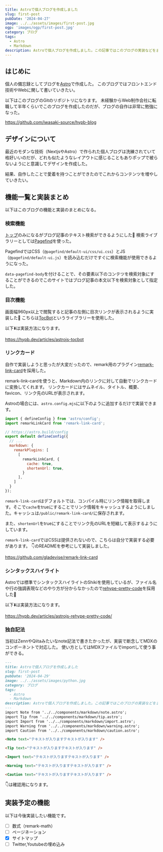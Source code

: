 ```yaml
---
title: Astroで個人ブログを作成しました
slug: first-post
pubDate: '2024-04-27'
image: ../../assets/images/first-post.jpg
ogp: 'images/ogp/first-post.jpg'
category: ブログ
tags:
  - Astro
  - Markdown
description: Astroで個人ブログを作成しました。この記事ではこのブログの実装などをまとめています
---
```


## はじめに

個人の備忘録としてブログを[Astro](https://astro.build)で作成した。
このブログではフロントエンド技術やWebに関して書いていきたい。

以下はこのブログのGitのリポジトリになります。
未経験からWeb制作会社に転職して半年くらいでこのブログを作成したのだが、ブログの自作は非常に勉強になった。

https://github.com/iwasaki-source/hypb-blog

## デザインについて

最近のモダンな技術（NextjsやAstro）で作られた個人ブログは洗練されていて格好いいのだが、どれも似たようなレイアウトに感じることもありポップで被らないようにと意識してデザインを作成した。

結果、自作したことで愛着を持つことができたのでこれからコンテンツを増やしていきたい。

## 機能一覧と実装まとめ

以下はこのブログの機能と実装のまとめになる。

### 検索機能

[トップ](https://hypb.dev)のみになるがブログ記事のテキスト検索ができるようにした🔎
検索ライブラリーとしては[Pagefind](https://pagefind.app/)を使った。

PagefindではCSS（`@pagefind/default-ui/css/ui.css`）とJS（`@pagefind/default-ui.js`）を読み込むだけですぐに検索機能が使用できるようになった。

`data-pagefind-body`を付けることで、その要素以下のコンテツを検索対象にすることができるのでこのサイトではブログ記事の本文以下を検索対象として指定した。

### 目次機能

画面幅960px以上で閲覧すると記事の左側に目次リンクが表示されるように実装した📔
こちらは[TocBot](https://tscanlin.github.io/tocbot/)というライブラリーを使用した。

以下:arrow_down:は実装方法になります。

https://hypb.dev/articles/astrojs-tocbot

### リンクカード

自作で実装しようと思ったが大変だったので、remark用のプラグイン[remark-link-card](https://github.com/gladevise/remark-link-card?tab=readme-ov-file)を採用した。

remark-link-cardを使うと、Markdown内のリンクに対して自動でリンクカードに変換してくれます。
リンクカードにはサムネイル、タイトル、概要、favicon、リンク先のURLが表示されます。

Astroの場合には、`astro.config.mjs`に以下のように追加するだけで実装できます。

```js title="astro.config.mjs"
import { defineConfig } from 'astro/config';
import remarkLinkCard from 'remark-link-card';

// https://astro.build/config
export default defineConfig({
  // ...
  markdown: {
    remarkPlugins: [
      [
        remarkLinkCard, {
          cache: true,
          shortenUrl: true,
        }
      ],
    ]
  }
});
```

`remark-link-card`はデフォルトでは、コンパイル時にリンク情報を取得します。そこで`cache`をtrueにすることでリンク情報をキャッシュするようにしました。キャッシュは`/public/remark-link-card/`に保存されます。

また、`shortenUrl`をtrueにすることでリンク先のURLを短縮して表示するようにしています。

`remark-link-card`ではCSSは提供されないので、こちらは自分で実装する必要があります。
👇のREADMEを参考にして実装しました。

https://github.com/gladevise/remark-link-card

### シンタックスハイライト

Astroでは標準でシンタックスハイライトのShikiを使用しているが、ファイル名や行の強調表現などのやり方が分からなかったので[rehype-pretty-code](https://rehype-pretty.pages.dev/)を採用した🔮

以下⬇️は実装方法になります。

https://hypb.dev/articles/astrojs-rehype-pretty-code/

### 独自記法

当初はZennやQiitaみたいなnote記法で書きたかったが、実装で断念してMDXのコンポーネントで対応した。
使い方としてはMDXファイルでimportして使う事ができる。

```md
---
title: Astroで個人ブログを作成しました
slug: first-post
pubDate: '2024-04-29'
image: ../../assets/images/python.jpg
category: ブログ
tags:
  - Astro
  - Markdown
description: Astroで個人ブログを作成しました。この記事ではこのブログの実装などをまとめています
---
import Note from '../../components/markdown/note.astro';
import Tip from '../../components/markdown/tip.astro';
import Import from '../../components/markdown/import.astro';
import Warning from '../../components/markdown/warning.astro';
import Caution from '../../components/markdown/caution.astro';

<Note text="テキストが入りますテキストが入ります" />

<Tip text="テキストが入りますテキストが入ります" />

<Import text="テキストが入りますテキストが入ります" />

<Warning text="テキストが入りますテキストが入ります" />

<Caution text="テキストが入りますテキストが入ります" />
```

👇は確認用になります。

<Note text="テキストが入りますテキストが入ります" />

<Tip text="テキストが入りますテキストが入ります" />

<Import text="テキストが入りますテキストが入ります" />

<Warning text="テキストが入りますテキストが入ります" />

<Caution text="テキストが入りますテキストが入ります" />

## 実装予定の機能

以下は今後実装したい機能です。

- [ ] 数式（remark-math）
- [ ] ページネーション
- [x] サイトマップ
- [ ] Twitter,Youtubeの埋め込み